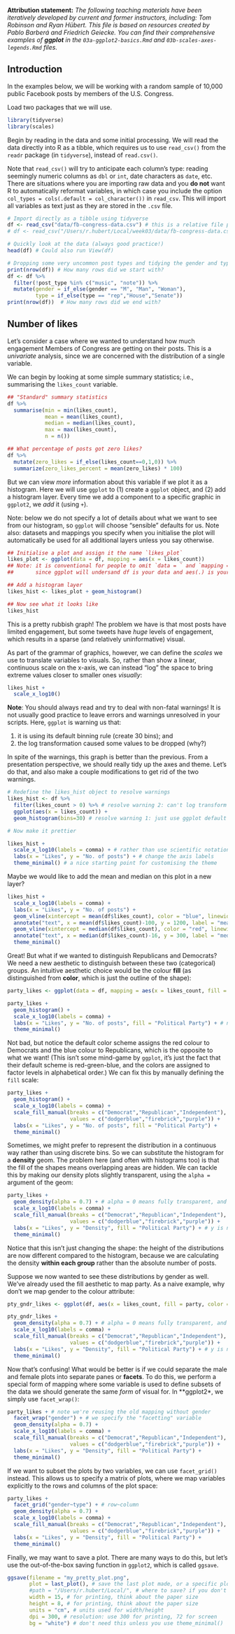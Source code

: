 **Attribution statement:** _The following teaching materials have been iteratively developed by current and former instructors, including: Tom Robinson and Ryan Hübert. This file is based on resources created by Pablo Barberá and Friedrich Geiecke. You can find their comprehensive examples of **ggplot** in the `03a-ggplot2-basics.Rmd` and `03b-scales-axes-legends.Rmd` files._

## Introduction

In the examples below, we will be working with a random sample of 10,000 public Facebook posts by members of the U.S. Congress.

Load two packages that we will use.

```r
library(tidyverse)
library(scales)
```

Begin by reading in the data and some initial processing. We will read the data directly into R as a tibble, which requires us to use `read_csv()` from the `readr` package (in `tidyverse`), instead of `read.csv()`.

Note that `read_csv()` will try to anticipate each column's type: reading seemingly numeric columns as `dbl` or `int`, date characters as `date`, etc. There are situations where you are importing raw data and you **do not** want R to automatically reformat variables, in which case you include the option `col_types = cols(.default = col_character())` in `read_csv`. This will import all variables as text just as they are stored in the `.csv` file.

```r
# Import directly as a tibble using tidyverse
df <- read_csv("data/fb-congress-data.csv") # this is a relative file path
# df <- read_csv("/Users/r.hubert/Local/week03/data/fb-congress-data.csv") # this is an absolute file path

# Quickly look at the data (always good practice!)
head(df) # Could also run View(df)

# Dropping some very uncommon post types and tidying the gender and type labels
print(nrow(df)) # How many rows did we start with?
df <- df %>%
  filter(!post_type %in% c("music", "note")) %>% 
  mutate(gender = if_else(gender == "M", "Man", "Woman"), 
         type = if_else(type == "rep","House","Senate"))
print(nrow(df))  # How many rows did we end with?
```

## Number of likes 

Let's consider a case where we wanted to understand how much engagement Members of Congress are getting on their posts. This is a *univariate* analysis, since we are concerned with the distribution of a single variable. 

We can begin by looking at some simple summary statistics; i.e., summarising the `likes_count` variable.

```r
## "Standard" summary statistics 
df %>% 
  summarise(min = min(likes_count), 
            mean = mean(likes_count), 
            median = median(likes_count),
            max = max(likes_count), 
            n = n())

## What percentage of posts got zero likes?
df %>% 
  mutate(zero_likes = if_else(likes_count==0,1,0)) %>%
  summarize(zero_likes_percent = mean(zero_likes) * 100)
```

But we can view *more* information about this variable if we plot it as a histogram. Here we will use `ggplot` to (1) create a `ggplot` object, and (2) add a histogram layer. Every time we add a component to a specific graphic in `ggplot2`, we *add* it (using `+`).

Note: below we do not specify a lot of details about what we want to see from our histogram, so `ggplot` will choose "sensible" defaults for us. Note also: datasets and mappings you specify when you initialise the plot will automatically be used for all additional layers unless you say otherwise.

```r
## Initialise a plot and assign it the name `likes_plot`
likes_plot <- ggplot(data = df, mapping = aes(x = likes_count)) 
## Note: it is conventional for people to omit `data = ` and `mapping = `
##       since ggplot will undersand df is your data and aes(.) is your mapping

## Add a histogram layer
likes_hist <- likes_plot + geom_histogram()

## Now see what it looks like
likes_hist
```

This is a pretty rubbish graph! The problem we have is that most posts have limited engagement, but some tweets have *huge* levels of engagement, which results in a sparse (and relatively uninformative) visual.

As part of the grammar of graphics, however, we can define the *scales* we use to translate variables to visuals. So, rather than show a linear, continuous scale on the x-axis, we can instead "log" the space to bring extreme values closer to smaller ones *visually*:

```r
likes_hist + 
  scale_x_log10()
```

**Note**: You should always read and try to deal with non-fatal warnings! It is not usually good practice to leave errors and warnings unresolved in your scripts. Here, `ggplot` is warning us that:

1. it is using its default binning rule (create 30 bins); and 
2. the log transformation caused some values to be dropped (why?)

In spite of the warnings, this graph is better than the previous. From a presentation perspective, we should really tidy up the axes and theme. Let's do that, and also make a couple modifications to get rid of the two warnings. 

``` r
# Redefine the likes_hist object to resolve warnings
likes_hist <- df %>% 
  filter(likes_count > 0) %>% # resolve warning 2: can't log transform zeroes 
  ggplot(aes(x = likes_count)) + 
  geom_histogram(bins=30) # resolve warning 1: just use ggplot default

# Now make it prettier

likes_hist + 
  scale_x_log10(labels = comma) + # rather than use scientific notation, use commas
  labs(x = "Likes", y = "No. of posts") + # change the axis labels
  theme_minimal() # a nice starting point for customising the theme
```

Maybe we would like to add the mean and median on this plot in a new layer?

``` r
likes_hist + 
  scale_x_log10(labels = comma) + 
  labs(x = "Likes", y = "No. of posts") + 
  geom_vline(xintercept = mean(df$likes_count), color = "blue", linewidth=1.5) + 
  annotate("text", x = mean(df$likes_count)-100, y = 1200, label = "mean", angle=90, size=5, color="blue") + 
  geom_vline(xintercept = median(df$likes_count), color = "red", linewidth=1.5) + 
  annotate("text", x = median(df$likes_count)-16, y = 300, label = "median", angle=90, size=5, color="red") + 
  theme_minimal()
```

Great! But what if we wanted to distinguish Republicans and Democrats? We need a new aesthetic to distinguish between these two (categorical) groups. An intuitive aesthetic choice would be the colour **fill** (as distinguished from **color**, which is just the outline of the shape):

```r
party_likes <- ggplot(data = df, mapping = aes(x = likes_count, fill = party))

party_likes +
  geom_histogram() +
  scale_x_log10(labels = comma) + 
  labs(x = "Likes", y = "No. of posts", fill = "Political Party") + # note we change the legend title
  theme_minimal() 
```

Not bad, but notice the default color scheme assigns the red colour to Democrats and the blue colour to Republicans, which is the opposite to what we want! (This isn't some mind-game by `ggplot`, it's just the fact that their default scheme is red-green-blue, and the colors are assigned to factor levels in alphabetical order.) We can fix this by manually defining the `fill` scale:

```r
party_likes +
  geom_histogram() +
  scale_x_log10(labels = comma) + 
  scale_fill_manual(breaks = c("Democrat","Republican","Independent"),
                    values = c("dodgerblue","firebrick","purple")) +
  labs(x = "Likes", y = "No. of posts", fill = "Political Party") + 
  theme_minimal() 
```

Sometimes, we might prefer to represent the distribution in a continuous way rather than using discrete bins. So we can substitute the histogram for a **density** geom. The problem here (and often with histograms too) is that the fill of the shapes means overlapping areas are hidden. We can tackle this by making our density plots slightly transparent, using the `alpha = ` argument of the geom:

```r
party_likes +
  geom_density(alpha = 0.7) + # alpha = 0 means fully transparent, and alpha = 1 means opaque
  scale_x_log10(labels = comma) + 
  scale_fill_manual(breaks = c("Democrat","Republican","Independent"),
                    values = c("dodgerblue","firebrick","purple")) +
  labs(x = "Likes", y = "Density", fill = "Political Party") + # y is not a count anymore
  theme_minimal() 
```

Notice that this isn't just changing the shape: the height of the distributions are now different compared to the histogram, because we are calculating the density **within each group** rather than the absolute number of posts.

Suppose we now wanted to see these distributions by gender as well. We've already used the fill aesthetic to map party. As a naive example, why don't we map gender to the colour attribute:

```r
pty_gndr_likes <- ggplot(df, aes(x = likes_count, fill = party, color = gender))

pty_gndr_likes + 
  geom_density(alpha = 0.7) + # alpha = 0 means fully transparent, and alpha = 1 means opaque
  scale_x_log10(labels = comma) + 
  scale_fill_manual(breaks = c("Democrat","Republican","Independent"),
                    values = c("dodgerblue","firebrick","purple")) +
  labs(x = "Likes", y = "Density", fill = "Political Party") + # y is not a count anymore
  theme_minimal() 
```

Now that's confusing! What would be better is if we could separate the male and female plots into separate panes or **facets**. To do this, we perform a special form of mapping where some variable is used to define subsets of the data we should generate the same *form* of visual for. In **ggplot2*, we simply use `facet_wrap()`:

```r

party_likes + # note we're reusing the old mapping without gender
  facet_wrap("gender") + # we specify the "facetting" variable
  geom_density(alpha = 0.7) + 
  scale_x_log10(labels = comma) + 
  scale_fill_manual(breaks = c("Democrat","Republican","Independent"),
                    values = c("dodgerblue","firebrick","purple")) +
  labs(x = "Likes", y = "Density", fill = "Political Party") +
  theme_minimal() 
```

If we want to subset the plots by two variables, we can use `facet_grid()` instead. This allows us to specify a matrix of plots, where we map variables explicitly to the rows and columns of the plot space:

```r
party_likes + 
  facet_grid("gender~type") + # row~column
  geom_density(alpha = 0.7) + 
  scale_x_log10(labels = comma) + 
  scale_fill_manual(breaks = c("Democrat","Republican","Independent"),
                    values = c("dodgerblue","firebrick","purple")) +
  labs(x = "Likes", y = "Density", fill = "Political Party") +
  theme_minimal() 
```

Finally, we may want to save a plot. There are many ways to do this, but let's use the out-of-the-box saving function in `ggplot2`, which is called `ggsave`. 

```r
ggsave(filename = "my_pretty_plot.png", 
       plot = last_plot(), # save the last plot made, or a specific plot you assigned a name?
       #path = "/Users/r.hubert/Local/", # where to save? if you don't specify anything, will save in current folder
       width = 15, # for printing, think about the paper size
       height = 8, # for printing, think about the paper size
       units = "cm", # units used for width/height
       dpi = 300, # resolution: use 300 for printing, 72 for screen
       bg = "white") # don't need this unless you use theme_minimal()
```